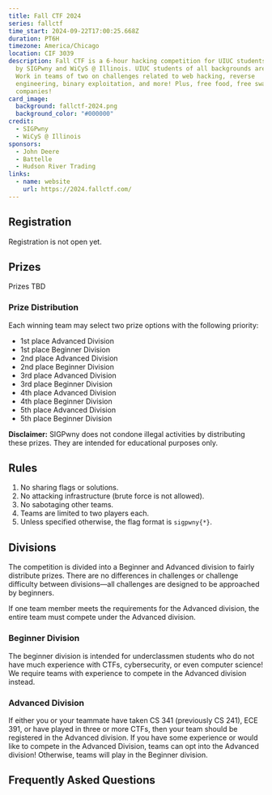 ```yaml
---
title: Fall CTF 2024
series: fallctf
time_start: 2024-09-22T17:00:25.668Z
duration: PT6H
timezone: America/Chicago
location: CIF 3039
description: Fall CTF is a 6-hour hacking competition for UIUC students hosted
  by SIGPwny and WiCyS @ Illinois. UIUC students of all backgrounds are welcome, including beginners!
  Work in teams of two on challenges related to web hacking, reverse
  engineering, binary exploitation, and more! Plus, free food, free swag, and
  companies!
card_image:
  background: fallctf-2024.png
  background_color: "#000000"
credit:
  - SIGPwny
  - WiCyS @ Illinois
sponsors:
  - John Deere
  - Battelle
  - Hudson River Trading
links:
  - name: website
    url: https://2024.fallctf.com/
---
```

## Registration

Registration is not open yet.

## Prizes

Prizes TBD

### Prize Distribution
Each winning team may select two prize options with the following priority:
- 1st place Advanced Division
- 1st place Beginner Division
- 2nd place Advanced Division
- 2nd place Beginner Division
- 3rd place Advanced Division
- 3rd place Beginner Division
- 4th place Advanced Division
- 4th place Beginner Division
- 5th place Advanced Division
- 5th place Beginner Division

**Disclaimer:** SIGPwny does not condone illegal activities by distributing these prizes. They are intended for educational purposes only.

## Rules
1. No sharing flags or solutions.
2. No attacking infrastructure (brute force is not allowed).
3. No sabotaging other teams.
4. Teams are limited to two players each.
5. Unless specified otherwise, the flag format is `sigpwny{*}`.

## Divisions
The competition is divided into a Beginner and Advanced division to fairly distribute prizes. There are no differences in challenges or challenge difficulty between divisions—all challenges are designed to be approached by beginners. 

If one team member meets the requirements for the Advanced division, the entire team must compete under the Advanced division.

### Beginner Division
The beginner division is intended for underclassmen students who do not have much experience with CTFs, cybersecurity, or even computer science! We require teams with experience to compete in the Advanced division instead.

### Advanced Division
If either you or your teammate have taken CS 341 (previously CS 241), ECE 391, or have played in three or more CTFs, then your team should be registered in the Advanced division. If you have some experience or would like to compete in the Advanced Division, teams can opt into the Advanced division! Otherwise, teams will play in the Beginner division.

## Frequently Asked Questions

